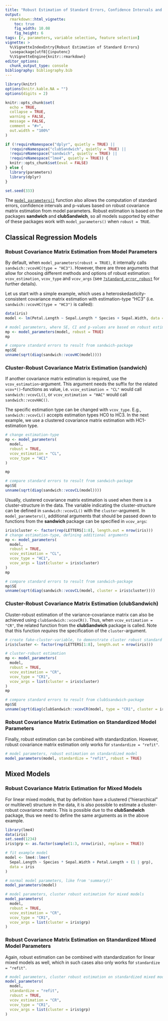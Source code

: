 ```yaml
---
title: "Robust Estimation of Standard Errors, Confidence Intervals and p-values"
output: 
  rmarkdown::html_vignette:
    toc: true
    fig_width: 10.08
    fig_height: 6
tags: [r, parameters, variable selection, feature selection]
vignette: >
  %\VignetteIndexEntry{Robust Estimation of Standard Errors}
  \usepackage[utf8]{inputenc}
  %\VignetteEngine{knitr::rmarkdown}
editor_options: 
  chunk_output_type: console
bibliography: bibliography.bib
---
```


```r
library(knitr)
options(knitr.kable.NA = "")
options(digits = 2)

knitr::opts_chunk$set(
  echo = TRUE,
  collapse = TRUE,
  warning = FALSE,
  message = FALSE,
  comment = "#>",
  out.width = "100%"
)

if (!requireNamespace("dplyr", quietly = TRUE) ||
  !requireNamespace("clubSandwich", quietly = TRUE) ||
  !requireNamespace("sandwich", quietly = TRUE) ||
  !requireNamespace("lme4", quietly = TRUE)) {
  knitr::opts_chunk$set(eval = FALSE)
} else {
  library(parameters)
  library(dplyr)
}

set.seed(333)
```

The
[`model_parameters()`](https://easystats.github.io/parameters/articles/model_parameters.html)
function also allows the computation of standard errors, confidence intervals
and p-values based on robust covariance matrix estimation from model parameters.
Robust estimation is based on the packages **sandwich** and **clubSandwich**, so
all models supported by either of these packages work with `model_parameters()`
when `robust = TRUE`.

## Classical Regression Models

### Robust Covariance Matrix Estimation from Model Parameters

By default, when `model_parameters(robust = TRUE)`, it internally calls
`sandwich::vcovHC(type = "HC3")`. However, there are three arguments that allow
for choosing different methods and options of robust estimation:
`vcov_estimation`, `vcov_type` and `vcov_args` (see
[`?standard_error_robust`](https://easystats.github.io/parameters/reference/standard_error_robust.html)
for further details).

Let us start with a simple example, which uses a heteroskedasticity-consistent
covariance matrix estimation with estimation-type "HC3" (i.e.
`sandwich::vcovHC(type = "HC3")` is called):

```r
data(iris)
model <- lm(Petal.Length ~ Sepal.Length * Species + Sepal.Width, data = iris)

# model parameters, where SE, CI and p-values are based on robust estimation
mp <- model_parameters(model, robust = TRUE)
mp

# compare standard errors to result from sandwich-package
mp$SE
unname(sqrt(diag(sandwich::vcovHC(model))))
```

### Cluster-Robust Covariance Matrix Estimation (sandwich)

If another covariance matrix estimation is required, use the
`vcov_estimation`-argument. This argument needs the suffix for the related
`vcov*()`-functions as value, i.e. `vcov_estimation = "CL"` would call
`sandwich::vcovCL()`, or `vcov_estimation = "HAC"` would call
`sandwich::vcovHAC()`.

The specific estimation type can be changed with `vcov_type`. E.g.,
`sandwich::vcovCL()` accepts estimation types HC0 to HC3. In the next example,
we use a clustered covariance matrix estimation with HC1-estimation type.

```r
# change estimation-type
mp <- model_parameters(
  model,
  robust = TRUE,
  vcov_estimation = "CL",
  vcov_type = "HC1"
)

mp

# compare standard errors to result from sandwich-package
mp$SE
unname(sqrt(diag(sandwich::vcovCL(model))))
```

Usually, clustered covariance matrix estimation is used when there is a
cluster-structure in the data. The variable indicating the cluster-structure can
be defined in `sandwich::vcovCL()` with the `cluster`-argument. In
`model_parameters()`, additional arguments that should be passed down to
functions from the **sandwich** package can be specified in `vcov_args`:

```r
iris$cluster <- factor(rep(LETTERS[1:8], length.out = nrow(iris)))
# change estimation-type, defining additional arguments
mp <- model_parameters(
  model,
  robust = TRUE,
  vcov_estimation = "CL",
  vcov_type = "HC1",
  vcov_args = list(cluster = iris$cluster)
)
mp

# compare standard errors to result from sandwich-package
mp$SE
unname(sqrt(diag(sandwich::vcovCL(model, cluster = iris$cluster))))
```

### Cluster-Robust Covariance Matrix Estimation (clubSandwich)

Cluster-robust estimation of the variance-covariance matrix can also be achieved
using `clubSandwich::vcovCR()`. Thus, when `vcov_estimation = "CR"`, the related
function from the **clubSandwich** package is called. Note that this function
_requires_ the specification of the `cluster`-argument.

```r
# create fake-cluster-variable, to demonstrate cluster robust standard errors
iris$cluster <- factor(rep(LETTERS[1:8], length.out = nrow(iris)))

# cluster-robust estimation
mp <- model_parameters(
  model,
  robust = TRUE,
  vcov_estimation = "CR",
  vcov_type = "CR1",
  vcov_args = list(cluster = iris$cluster)
)
mp

# compare standard errors to result from clubSsandwich-package
mp$SE
unname(sqrt(diag(clubSandwich::vcovCR(model, type = "CR1", cluster = iris$cluster))))
```

### Robust Covariance Matrix Estimation on Standardized Model Parameters

Finally, robust estimation can be combined with standardization. However, robust
covariance matrix estimation only works for `standardize = "refit"`.

```r
# model parameters, robust estimation on standardized model
model_parameters(model, standardize = "refit", robust = TRUE)
```

## Mixed Models

### Robust Covariance Matrix Estimation for Mixed Models

For linear mixed models, that by definition have a clustered ("hierarchical" or
multilevel) structure in the data, it is also possible to estimate a
cluster-robust covariance matrix. This is possible due to the **clubSandwich**
package, thus we need to define the same arguments as in the above example.

```r
library(lme4)
data(iris)
set.seed(1234)
iris$grp <- as.factor(sample(1:3, nrow(iris), replace = TRUE))

# fit example model
model <- lme4::lmer(
  Sepal.Length ~ Species * Sepal.Width + Petal.Length + (1 | grp),
  data = iris
)

# normal model parameters, like from 'summary()'
model_parameters(model)

# model parameters, cluster robust estimation for mixed models
model_parameters(
  model,
  robust = TRUE,
  vcov_estimation = "CR",
  vcov_type = "CR1",
  vcov_args = list(cluster = iris$grp)
)
```

### Robust Covariance Matrix Estimation on Standardized Mixed Model Parameters

Again, robust estimation can be combined with standardization for linear mixed
models as well, which in such cases also only works for `standardize =
"refit"`.

```r
# model parameters, cluster robust estimation on standardized mixed model
model_parameters(
  model,
  standardize = "refit",
  robust = TRUE,
  vcov_estimation = "CR",
  vcov_type = "CR1",
  vcov_args = list(cluster = iris$grp)
)
```
